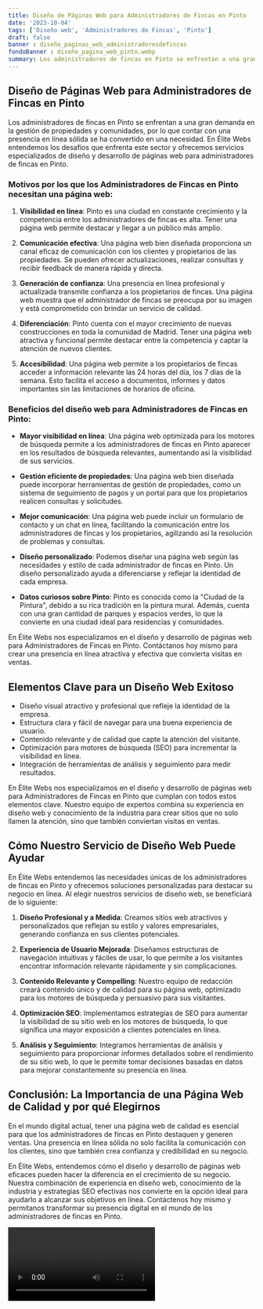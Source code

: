 ```yaml
---
title: Diseño de Páginas Web para Administradores de Fincas en Pinto
date: '2023-10-04'
tags: ['Diseño web', 'Administradores de Fincas', 'Pinto']
draft: false
banner : diseño_paginas_web_administradoresdefincas
fondoBanner : diseño_pagina_web_pinto.webp
summary: Los administradores de fincas en Pinto se enfrentan a una gran demanda en la gestión de propiedades y comunidades, por lo que contar con una presencia en línea sólida se ha convertido en una necesidad. En Élite Webs entendemos los desafíos que enfrenta este sector y ofrecemos servicios especializados de diseño y desarrollo de páginas web para administradores de fincas en Pinto.
---
```


## Diseño de Páginas Web para Administradores de Fincas en Pinto

Los administradores de fincas en Pinto se enfrentan a una gran demanda en la gestión de propiedades y comunidades, por lo que contar con una presencia en línea sólida se ha convertido en una necesidad. En Élite Webs entendemos los desafíos que enfrenta este sector y ofrecemos servicios especializados de diseño y desarrollo de páginas web para administradores de fincas en Pinto.

### Motivos por los que los Administradores de Fincas en Pinto necesitan una página web:

1. **Visibilidad en línea**: Pinto es una ciudad en constante crecimiento y la competencia entre los administradores de fincas es alta. Tener una página web permite destacar y llegar a un público más amplio.

2. **Comunicación efectiva**: Una página web bien diseñada proporciona un canal eficaz de comunicación con los clientes y propietarios de las propiedades. Se pueden ofrecer actualizaciones, realizar consultas y recibir feedback de manera rápida y directa.

3. **Generación de confianza**: Una presencia en línea profesional y actualizada transmite confianza a los propietarios de fincas. Una página web muestra que el administrador de fincas se preocupa por su imagen y está comprometido con brindar un servicio de calidad.

4. **Diferenciación**: Pinto cuenta con el mayor crecimiento de nuevas construcciones en toda la comunidad de Madrid. Tener una página web atractiva y funcional permite destacar entre la competencia y captar la atención de nuevos clientes.

5. **Accesibilidad**: Una página web permite a los propietarios de fincas acceder a información relevante las 24 horas del día, los 7 días de la semana. Esto facilita el acceso a documentos, informes y datos importantes sin las limitaciones de horarios de oficina.

### Beneficios del diseño web para Administradores de Fincas en Pinto:

- **Mayor visibilidad en línea**: Una página web optimizada para los motores de búsqueda permite a los administradores de fincas en Pinto aparecer en los resultados de búsqueda relevantes, aumentando así la visibilidad de sus servicios.

- **Gestión eficiente de propiedades**: Una página web bien diseñada puede incorporar herramientas de gestión de propiedades, como un sistema de seguimiento de pagos y un portal para que los propietarios realicen consultas y solicitudes.

- **Mejor comunicación**: Una página web puede incluir un formulario de contacto y un chat en línea, facilitando la comunicación entre los administradores de fincas y los propietarios, agilizando así la resolución de problemas y consultas.

- **Diseño personalizado**: Podemos diseñar una página web según las necesidades y estilo de cada administrador de fincas en Pinto. Un diseño personalizado ayuda a diferenciarse y reflejar la identidad de cada empresa.

- **Datos curiosos sobre Pinto**: Pinto es conocida como la "Ciudad de la Pintura", debido a su rica tradición en la pintura mural. Además, cuenta con una gran cantidad de parques y espacios verdes, lo que la convierte en una ciudad ideal para residencias y comunidades.

En Élite Webs nos especializamos en el diseño y desarrollo de páginas web para Administradores de Fincas en Pinto. Contáctanos hoy mismo para crear una presencia en línea atractiva y efectiva que convierta visitas en ventas.

<GifSeo />

<Cta />

## Elementos Clave para un Diseño Web Exitoso

- Diseño visual atractivo y profesional que refleje la identidad de la empresa.
- Estructura clara y fácil de navegar para una buena experiencia de usuario.
- Contenido relevante y de calidad que capte la atención del visitante.
- Optimización para motores de búsqueda (SEO) para incrementar la visibilidad en línea.
- Integración de herramientas de análisis y seguimiento para medir resultados.

En Élite Webs nos especializamos en el diseño y desarrollo de páginas web para Administradores de Fincas en Pinto que cumplan con todos estos elementos clave. Nuestro equipo de expertos combina su experiencia en diseño web y conocimiento de la industria para crear sitios que no solo llamen la atención, sino que también conviertan visitas en ventas.

## Cómo Nuestro Servicio de Diseño Web Puede Ayudar

En Élite Webs entendemos las necesidades únicas de los administradores de fincas en Pinto y ofrecemos soluciones personalizadas para destacar su negocio en línea. Al elegir nuestros servicios de diseño web, se beneficiará de lo siguiente:

1. **Diseño Profesional y a Medida**: Creamos sitios web atractivos y personalizados que reflejan su estilo y valores empresariales, generando confianza en sus clientes potenciales.

2. **Experiencia de Usuario Mejorada**: Diseñamos estructuras de navegación intuitivas y fáciles de usar, lo que permite a los visitantes encontrar información relevante rápidamente y sin complicaciones.

3. **Contenido Relevante y Compelling**: Nuestro equipo de redacción creará contenido único y de calidad para su página web, optimizado para los motores de búsqueda y persuasivo para sus visitantes.

4. **Optimización SEO**: Implementamos estrategias de SEO para aumentar la visibilidad de su sitio web en los motores de búsqueda, lo que significa una mayor exposición a clientes potenciales en línea.

5. **Análisis y Seguimiento**: Integramos herramientas de análisis y seguimiento para proporcionar informes detallados sobre el rendimiento de su sitio web, lo que le permite tomar decisiones basadas en datos para mejorar constantemente su presencia en línea.

## Conclusión: La Importancia de una Página Web de Calidad y por qué Elegirnos

En el mundo digital actual, tener una página web de calidad es esencial para que los administradores de fincas en Pinto destaquen y generen ventas. Una presencia en línea sólida no solo facilita la comunicación con los clientes, sino que también crea confianza y credibilidad en su negocio.

En Élite Webs, entendemos cómo el diseño y desarrollo de páginas web eficaces pueden hacer la diferencia en el crecimiento de su negocio. Nuestra combinación de experiencia en diseño web, conocimiento de la industria y estrategias SEO efectivas nos convierte en la opción ideal para ayudarlo a alcanzar sus objetivos en línea. Contáctenos hoy mismo y permítanos transformar su presencia digital en el mundo de los administradores de fincas en Pinto.

<Video />

<CtaBot job='Administradores de Fincas' city='Pinto'/>

<Gmaps query='Pinto+españa+maps' />